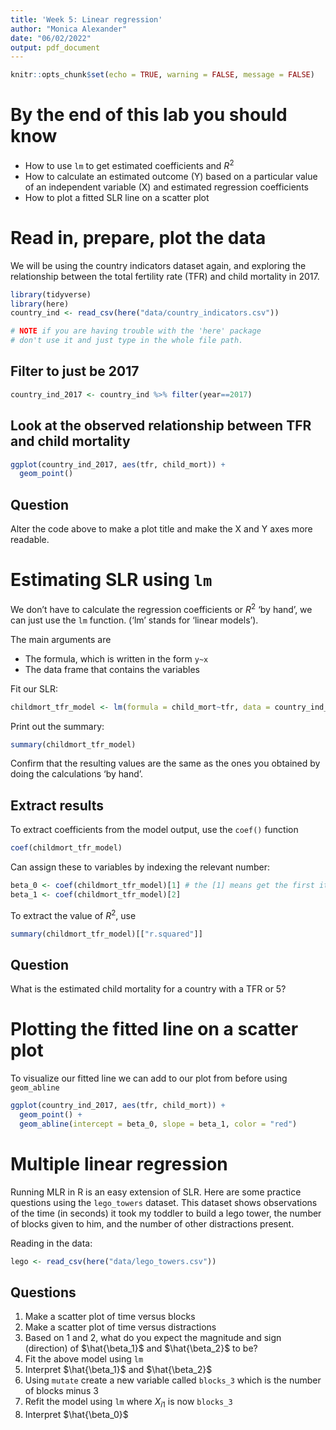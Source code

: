 ```yaml
---
title: 'Week 5: Linear regression'
author: "Monica Alexander"
date: "06/02/2022"
output: pdf_document
---
```



```r
knitr::opts_chunk$set(echo = TRUE, warning = FALSE, message = FALSE)
```

# By the end of this lab you should know 

- How to use `lm` to get estimated coefficients and $R^2$
- How to calculate an estimated outcome (Y) based on a particular value of an independent variable (X) and estimated regression coefficients
- How to plot a fitted SLR line on a scatter plot


# Read in, prepare, plot the data

We will be using the country indicators dataset again, and exploring the relationship between the total fertility rate (TFR) and child mortality in 2017. 

```r
library(tidyverse)
library(here)
country_ind <- read_csv(here("data/country_indicators.csv"))

# NOTE if you are having trouble with the 'here' package
# don't use it and just type in the whole file path. 

```


## Filter to just be 2017

```r
country_ind_2017 <- country_ind %>% filter(year==2017)
```

## Look at the observed relationship between TFR and child mortality

```r
ggplot(country_ind_2017, aes(tfr, child_mort)) + 
  geom_point()
```

## Question

Alter the code above to make a plot title and make the X and Y axes more readable. 

# Estimating SLR using `lm`

We don't have to calculate the regression coefficients or $R^2$ 'by hand', we can just use the `lm` function. ('lm' stands for 'linear models').

The main arguments are

- The formula, which is written in the form `y~x` 
- The data frame that contains the variables 

Fit our SLR:

```r
childmort_tfr_model <- lm(formula = child_mort~tfr, data = country_ind_2017)
```

Print out the summary:

```r
summary(childmort_tfr_model)
```

Confirm that the resulting values are the same as the ones you obtained by doing the calculations 'by hand'.

## Extract results

To extract coefficients from the model output, use the `coef()` function

```r
coef(childmort_tfr_model)
```

Can assign these to variables by indexing the relevant number:

```r
beta_0 <- coef(childmort_tfr_model)[1] # the [1] means get the first item
beta_1 <- coef(childmort_tfr_model)[2] 
```

To extract the value of $R^2$, use

```r
summary(childmort_tfr_model)[["r.squared"]]
```



## Question

What is the estimated child mortality for a country with a TFR or 5?



# Plotting the fitted line on a scatter plot

To visualize our fitted line we can add to our plot from before using `geom_abline`

```r
ggplot(country_ind_2017, aes(tfr, child_mort)) + 
  geom_point() + 
  geom_abline(intercept = beta_0, slope = beta_1, color = "red")
```

# Multiple linear regression

Running MLR in R is an easy extension of SLR. Here are some practice questions using the `lego_towers` dataset. This dataset shows observations of the time (in seconds) it took my toddler to build a lego tower, the number of blocks given to him, and the number of other distractions present. 

Reading in the data:

```r
lego <- read_csv(here("data/lego_towers.csv"))
```
## Questions

1. Make a scatter plot of time versus blocks
2. Make a scatter plot of time versus distractions
3. Based on 1 and 2, what do you expect the magnitude and sign (direction) of $\hat{\beta_1}$ and $\hat{\beta_2}$ to be?
4. Fit the above model using `lm`
5. Interpret $\hat{\beta_1}$ and $\hat{\beta_2}$
6. Using `mutate` create a new variable called `blocks_3` which is the number of blocks minus 3
7. Refit the model using `lm` where $X_{i1}$ is now `blocks_3`
8. Interpret $\hat{\beta_0}$


